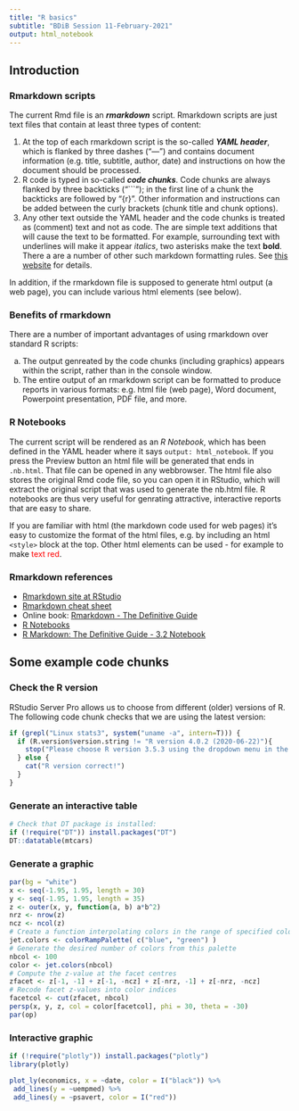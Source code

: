 ```yaml
---
title: "R basics"
subtitle: "BDiB Session 11-February-2021"
output: html_notebook
---
```


<!--style>
h1 {background: brown;color: white;padding-left: 7px;}
h2 {background: grey;color: white;padding-left: 7px;}
h3 {color: brown;}
</style-->

## Introduction  
### Rmarkdown scripts  
The current Rmd file is an ***rmarkdown*** script. Rmarkdown scripts are just text files that contain at least three types of content:  

1. At the top of each rmarkdown script is the so-called ***YAML header***, which is flanked by three dashes ("---") and contains document information (e.g. title, subtitle, author, date) and instructions on how the document should be processed.  
2. R code is typed in so-called ***code chunks***. Code chunks are always flanked by three backticks ("```"); in the first line of a chunk the backticks are followed by "{r}". Other information and instructions can be added between the curly brackets (chunk title and chunk options).  
3. Any other text outside the YAML header and the code chunks is treated as (comment) text and not as code. The are simple text additions that will cause the text to be formatted. For example, surrounding text with underlines will make it appear _italics_, two asterisks make the text **bold**. There a are a number of other such markdown formatting rules. See [this website](https://rmarkdown.rstudio.com/authoring_basics.html) for details.  

In addition, if the rmarkdown file is supposed to generate html output (a web page), you can include various html elements (see below).  

### Benefits of rmarkdown  
There are a number of important advantages of using rmarkdown over standard R scripts:  

a. The output genreated by the code chunks (including graphics) appears within the script, rather than in the console window.  
b. The entire output of an rmarkdown script can be formatted to produce reports in various formats: e.g. html file (web page), Word document, Powerpoint presentation, PDF file, and more.  

### R Notebooks  
The current script will be rendered as an _R Notebook_, which has been defined in the YAML header where it says `output: html_notebook`. If you press the Preview button an html file will be generated that ends in `.nb.html`. That file can be opened in any webbrowser. The html file also stores the original Rmd code file, so you can open it in RStudio, which will extract the original script that was used to generate the nb.html file. R notebooks are thus very useful for genrating attractive, interactive reports that are easy to share.  

If you are familiar with html (the markdown code used for web pages) it's easy to customize the format of the html files, e.g. by including an html `<style>` block at the top. Other html elements can be used - for example to make <span style="color:red">text red</span>. 

### Rmarkdown references  

* [Rmarkdown site at RStudio](https://rmarkdown.rstudio.com/)  
* [Rmarkdown cheat sheet](https://rmarkdown.rstudio.com/lesson-15.html)  
* Online book: [Rmarkdown - The Definitive Guide](https://bookdown.org/yihui/rmarkdown/)  
* [R Notebooks](https://rmarkdown.rstudio.com/lesson-10.html)  
* [R Markdown: The Definitive Guide - 3.2 Notebook](https://bookdown.org/yihui/rmarkdown/notebook.html)

## Some example code chunks  
### Check the R version  
RStudio Server Pro allows us to choose from different (older) versions of R.  
The following code chunk checks that we are using the latest version:  

```r
if (grepl("Linux stats3", system("uname -a", intern=T))) {
  if (R.version$version.string != "R version 4.0.2 (2020-06-22)"){
    stop("Please choose R version 3.5.3 using the dropdown menu in the top right corner of RStudio Server.")
  } else {
    cat("R version correct!")
  }
}
```

### Generate an interactive table  
```r
# Check that DT package is installed:
if (!require("DT")) install.packages("DT")
DT::datatable(mtcars)
```

### Generate a graphic  
```r
par(bg = "white")
x <- seq(-1.95, 1.95, length = 30)
y <- seq(-1.95, 1.95, length = 35)
z <- outer(x, y, function(a, b) a*b^2)
nrz <- nrow(z)
ncz <- ncol(z)
# Create a function interpolating colors in the range of specified colors
jet.colors <- colorRampPalette( c("blue", "green") )
# Generate the desired number of colors from this palette
nbcol <- 100
color <- jet.colors(nbcol)
# Compute the z-value at the facet centres
zfacet <- z[-1, -1] + z[-1, -ncz] + z[-nrz, -1] + z[-nrz, -ncz]
# Recode facet z-values into color indices
facetcol <- cut(zfacet, nbcol)
persp(x, y, z, col = color[facetcol], phi = 30, theta = -30)
par(op)
```
### Interactive graphic  
```r
if (!require("plotly")) install.packages("plotly")
library(plotly)

plot_ly(economics, x = ~date, color = I("black")) %>%
 add_lines(y = ~uempmed) %>%
 add_lines(y = ~psavert, color = I("red"))
```

